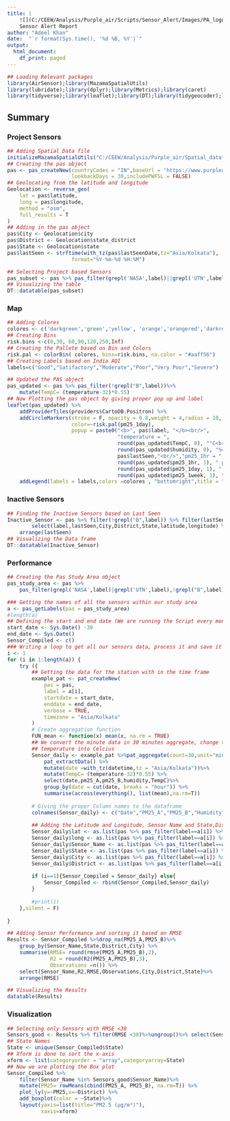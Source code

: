 ```yaml
---
title: | 
    ![](C:/CEEW/Analysis/Purple_air/Scripts/Sensor_Alert/Images/PA_logo.png){width=1in}
    Sensor Alert Report
author: "Adeel Khan"
date:  "`r format(Sys.time(), '%d %B, %Y')`"
output:
  html_document:
    df_print: paged
---
```


```r
## Loading Relevant packages
library(AirSensor);library(MazamaSpatialUtils)
library(lubridate);library(dplyr);library(Metrics);library(caret)
library(tidyverse);library(leaflet);library(DT);library(tidygeocoder);library(plotly)
```

## Summary {.tabset .tabset-fade .tabset-pills}

### Project Sensors
```r
## Adding Spatial Data file
initializeMazamaSpatialUtils("C:/CEEW/Analysis/Purple_air/Spatial_data")
## Creating the pas object
pas <- pas_createNew(countryCodes = "IN",baseUrl = 'https://www.purpleair.com/json?all=true',
                     lookbackDays = 30,includePWFSL = FALSE)
## Geolocating from the latitude and longitude
Geolocation <- reverse_geo(
    lat = pas$latitude,
    long = pas$longitude,
    method = "osm",
    full_results = T
)
## Adding in the pas object
pas$City <- Geolocation$city
pas$District <- Geolocation$state_district
pas$State <- Geolocation$state
pas$lastSeen <- strftime(with_tz(pas$lastSeenDate,tz="Asia/Kolkata"),
                     format="%Y-%m-%d %H:%M")

## Selecting Project based Sensors
pas_subset <- pas %>% pas_filter(grepl('NASA',label)||grepl('UTN',label),!grepl("B",label))%>%select(label,lastSeen,City,District,State,pm25_1hr,pm25_1day,pm25_1week,temperature,humidity)
## Visualizing the table
DT::datatable(pas_subset)
```


### Map 
```r
## Adding Colores
colores <- c('darkgreen','green','yellow', 'orange','orangered','darkred')
## Creating Bins
risk.bins <-c(0,30, 60,90,120,250,Inf) 
## Creating the Pallete based on Bin and Colors
risk.pal <- colorBin( colores, bins=risk.bins, na.color = "#aaff56")
## Creating Labels based on India AQI
labels=c("Good","Satifactory","Moderate","Poor","Very Poor","Severe")

## Updated the PAS object
pas_updated <- pas %>% pas_filter(!grepl("B",label))%>%
    mutate(TempC= (temperature-32)*0.55)
## Now Plotting the pas object by giving proper pop up and label
leaflet(pas_updated) %>%
    addProviderTiles(providers$CartoDB.Positron) %>%
    addCircleMarkers(stroke = F, opacity = 0.8,weight = 4,radius = 10,
                     color=~risk.pal(pm25_1day),
                     popup = paste0("<b>", pas$label, "</b><br/>", 
                                    "temperature = ", 
                                    round(pas_updated$TempC, 0), "°C<br/>", "humidity = ", 
                                    round(pas_updated$humidity, 0), "%<br/>","last Seen = ",
                                    pas$lastSeen,"<br/>","pm25_1hr = ",
                                    round(pas_updated$pm25_1hr, 1), " µg/m3<br/>", "pm25_1day = ", 
                                    round(pas_updated$pm25_1day, 1), " µg/m3<br/>","pm25_1week = ",
                                    round(pas_updated$pm25_1week, 1), " µg/m3<br/>"))%>%
    addLegend(labels = labels,colors =colores , "bottomright",title = "AQI (Last 1Day)")


```

### Inactive Sensors
```r
## Finding the Inactive Sensors based on Last Seen 
Inactive_Sensor <- pas %>% filter(!grepl("B",label)) %>% filter(lastSeenDate <Sys.Date()-1)%>%
        select(label,lastSeen,City,District,State,latitude,longitude) %>%
    arrange(lastSeen)
## Visualizing the Data frame
DT::datatable(Inactive_Sensor)
```


### Performance 
```r

## Creating the Pas Study Area object
pas_study_area <- pas %>% 
    pas_filter(grepl('NASA',label)|grepl('UTN',label),!grepl("B",label))

### Getting the names of all the sensors within our study area
a <- pas_getLabels(pas = pas_study_area) 
#length(a)
## Defining the start and end date (We are running the Script every month)
start_date <- Sys.Date() -30
end_date <- Sys.Date()
Sensor_Compiled <- c()
### Writing a loop to get all our sensors data, process it and save it in the local folder
i <- 1
for (i in 1:length(a)) {
    try ({
        ## Getting the data for the station with in the time frame
        example_pat <- pat_createNew(
            pas = pas,
            label = a[i],
            startdate = start_date,
            enddate = end_date,
            verbose = TRUE,
            timezone = "Asia/Kolkata"
        )
        # Create aggregation function
        FUN_mean <- function(x) mean(x, na.rm = TRUE)
        ## We convert the minute data in 30 minutes aggregate, change the time zone to Asia and convert
        ## temperature into Celcius
        Sensor_daily <- example_pat %>%pat_aggregate(count=30,unit="minutes") %>%
            pat_extractData() %>%
            mutate(date =with_tz(datetime,tz = "Asia/Kolkata"))%>%
            mutate(TempC= (temperature-32)*0.55) %>%
            select(date,pm25_A,pm25_B,humidity,TempC)%>%
            group_by(date = cut(date, breaks = "hour")) %>% 
            summarise(across(everything(), list(mean),na.rm=T))
        
        # Giving the proper Column names to the dataframe
        colnames(Sensor_daily) <- c("Date","PM25_A","PM25_B","Humidity","Temperature")
        
        ## Adding the Latitude and Longitude, Sensor Name and State,District  into the dataframe
        Sensor_daily$lat <- as.list(pas %>% pas_filter(label==a[i]) %>% select(latitude))$latitude
        Sensor_daily$long <- as.list(pas %>% pas_filter(label==a[i]) %>% select(longitude))$longitude
        Sensor_daily$Sensor_Name <- as.list(pas %>% pas_filter(label==a[i]) %>% select(label))$label
        Sensor_daily$State <- as.list(pas %>% pas_filter(label==a[i]) %>% select(State))$State
        Sensor_daily$City <- as.list(pas %>% pas_filter(label==a[i]) %>% select(City))$City
        Sensor_daily$District <- as.list(pas %>% pas_filter(label==a[i]) %>% select(District))$District
        
        if (i==1){Sensor_Compiled = Sensor_daily} else{
            Sensor_Compiled <- rbind(Sensor_Compiled,Sensor_daily)
        }
        
        #print(i)  
    },silent = F)
    
}

## Adding Sensor Performance and sorting it based on RMSE
Results <- Sensor_Compiled %>%drop_na(PM25_A,PM25_B)%>%
    group_by(Sensor_Name,State,District,City) %>%
    summarise(RMSE= round(rmse(PM25_A,PM25_B),2),
              R2 = round(R2(PM25_A,PM25_B),3),
              Observations =n()) %>%
    select(Sensor_Name,R2,RMSE,Observations,City,District,State)%>%
    arrange(RMSE)

## Visualizing the Results
datatable(Results)
```

### Visualization
```r
## Selecting only Sensors with RMSE <30 
Sensors_good <- Results %>% filter(RMSE <30)%>%ungroup()%>% select(Sensor_Name)
## State Names
State <- unique(Sensor_Compiled$State)
## Xform is done to sort the x-axis
xform <- list(categoryorder = "array",categoryarray=State)
## Now we are plotting the Box plot 
Sensor_Compiled %>%
    filter(Sensor_Name %in% Sensors_good$Sensor_Name)%>%
    mutate(PM25= rowMeans(cbind(PM25_A, PM25_B), na.rm=T)) %>%
    plot_ly(y=~PM25,x=~District) %>%
    add_boxplot(color = ~State)%>%
    layout(yaxis=list(title="PM2.5 (µg/m³)"),
           xaxis=xform)
```
